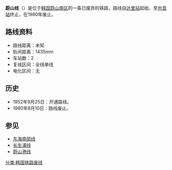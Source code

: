 '''蔚山线'''（{{kor|諺=울산선|漢=蔚山線|羅=Ulsan seon|f=y}}）是位于[[韩国|韩国]][[蔚山|蔚山]][[南区_(蔚山)|南区]]的一条已废弃的铁路，路线自[[达里站|达里站]]起始，至[[也音站|也音站]]终止，在1980年废止。

== 路线资料 ==
*路线距离：未知
*轨间距离：1435mm
*车站数：2
*复线区间：全线单线
*电化区间：无

== 历史 ==
*1952年9月25日：开通路线。
*1980年8月10日：路线废止。

== 参见 ==
*[[东海南部线|东海南部线]]
*[[长生浦线|长生浦线]]
*[[蔚山港线|蔚山港线]]

{{蔚山线}}
{{韩国铁道公社路线}}

[[分类:韩国铁路废线|分类:韩国铁路废线]]